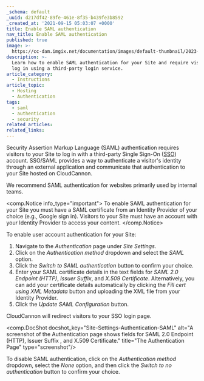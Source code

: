 ```yaml
---
_schema: default
_uuid: d217df42-89fe-461e-8f35-b439fe3b8592
_created_at: '2021-09-15 05:03:07 +0000'
title: Enable SAML authentication
nav_title: Enable SAML authentication
published: true
image: >-
  https://cc-dam.imgix.net/documentation/images/default-thumbnail/2023-Q4/CloudCannon-Documentation-Thumbnail.png
description: >-
  Learn how to enable SAML authentication for your Site and require visitors to
  log in using a third-party login service.
article_category:
  - Instructions
article_topic:
  - Hosting
  - Authentication
tags:
  - saml
  - authentication
  - security
related_articles:
related_links:
---
```

Security Assertion Markup Language (SAML) authentication requires visitors to your Site to log in with a third-party Single Sign-On ([SSO](/documentation/articles/what-is-sso-saml/)) account. SSO/SAML provides a way to authenticate a visitor's identity through an external application and communicate that authentication to your Site hosted on CloudCannon.

We recommend SAML authentication for websites primarily used by internal teams.

<comp.Notice info_type="important">
  To enable SAML authentication for your Site you must have a SAML certificate from an Identity Provider of your choice (e.g., Google sign in). Visitors to your Site must have an account with your Identity Provider to access your content.
</comp.Notice>

To enable user account authentication for your Site:

1. Navigate to the *Authentication* page under *Site Settings*.
2. Click on the *Authentication method* dropdown and select the *SAML* option.
3. Click the *Switch to SAML authentication* button to confirm your choice.
4. Enter your SAML certificate details in the text fields for *SAML 2.0 Endpoint (HTTP)*, *Issuer Suffix*, and *X.509 Certificate*. Alternatively, you can add your certificate details automatically by clicking the *Fill cert using XML Metadata* button and uploading the XML file from your Identity Provider.
5. Click the *Update SAML Configuration* button.

CloudCannon will redirect visitors to your SSO login page.

<comp.DocShot docshot_key="Site-Settings-Authentication-SAML" alt="A screenshot of the Authentication page shows fields for SAML 2.0 Endpoint (HTTP), Issuer Suffix , and X.509 Certificate." title="The Authentication Page" type="screenshot"/>

To disable SAML authentication, click on the *Authentication method* dropdown, select the *None* option, and then click the *Switch to no authentication* button to confirm your choice.